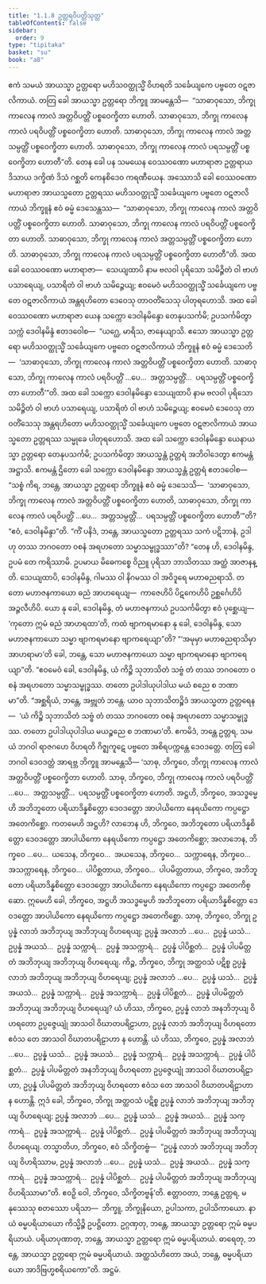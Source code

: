 ```yaml
---
title: "1.1.8 ဥတ္တရဝိပတ္တိသုတ္တ"
tableOfContents: false
sidebar:
  order: 9
type: "tipitaka"
basket: "su"
book: "a8"
---
```



<DynamicBreadcrumb />

<Division number="8" book="a8">

<Paragraph number="56" book="a8">
ဧကံ သမယံ အာယသ္မာ ဥတ္တရော မဟိသဝတ္ထုသ္မိံ ဝိဟရတိ သင်္ခေယျကေ ပဗ္ဗတေ ဝဋဇာလိကာယံ. တတြ ခေါ အာယသ္မာ ဥတ္တရော ဘိက္ခူ အာမန္တေသိ—  “သာဓာဝုသော, ဘိက္ခု ကာလေန ကာလံ အတ္တဝိပတ္တိံ ပစ္စဝေက္ခိတာ ဟောတိ. သာဓာဝုသော, ဘိက္ခု ကာလေန ကာလံ ပရဝိပတ္တိံ ပစ္စဝေက္ခိတာ ဟောတိ. သာဓာဝုသော, ဘိက္ခု ကာလေန ကာလံ အတ္တသမ္ပတ္တိံ ပစ္စဝေက္ခိတာ ဟောတိ. သာဓာဝုသော, ဘိက္ခု ကာလေန ကာလံ ပရသမ္ပတ္တိံ ပစ္စဝေက္ခိတာ ဟောတီ”တိ.
</Paragraph>

<Paragraph number="57" book="a8">
တေန ခေါ ပန သမယေန ဝေဿဝဏော မဟာရာဇာ ဥတ္တရာယ ဒိသာယ ဒက္ခိဏံ ဒိသံ ဂစ္ဆတိ ကေနစိဒေဝ ကရဏီယေန. အဿောသိ ခေါ ဝေဿဝဏော မဟာရာဇာ အာယသ္မတော ဥတ္တရဿ မဟိသဝတ္ထုသ္မိံ သင်္ခေယျကေ ပဗ္ဗတေ ဝဋဇာလိကာယံ ဘိက္ခူနံ ဧဝံ ဓမ္မံ ဒေသေန္တဿ—  “သာဓာဝုသော, ဘိက္ခု ကာလေန ကာလံ အတ္တဝိပတ္တိံ ပစ္စဝေက္ခိတာ ဟောတိ. သာဓာဝုသော, ဘိက္ခု ကာလေန ကာလံ ပရဝိပတ္တိံ ပစ္စဝေက္ခိတာ ဟောတိ. သာဓာဝုသော, ဘိက္ခု ကာလေန ကာလံ အတ္တသမ္ပတ္တိံ ပစ္စဝေက္ခိတာ ဟောတိ. သာဓာဝုသော, ဘိက္ခု ကာလေန ကာလံ ပရသမ္ပတ္တိံ ပစ္စဝေက္ခိတာ ဟောတီ”တိ.
</Paragraph>

<Paragraph number="58" book="a8">
အထ ခေါ ဝေဿဝဏော မဟာရာဇာ—  သေယျထာပိ နာမ ဗလဝါ ပုရိသော သမိဉ္ဇိတံ ဝါ ဗာဟံ ပသာရေယျ, ပသာရိတံ ဝါ ဗာဟံ သမိဉ္ဇေယျ; ဧဝမေဝံ မဟိသဝတ္ထုသ္မိံ သင်္ခေယျကေ ပဗ္ဗတေ ဝဋဇာလိကာယံ အန္တရဟိတော ဒေဝေသု တာဝတိံသေသု ပါတုရဟောသိ. အထ ခေါ ဝေဿဝဏော မဟာရာဇာ ယေန သက္ကော ဒေဝါနမိန္ဒော တေနုပသင်္ကမိ; ဥပသင်္ကမိတွာ သက္ကံ ဒေဝါနမိန္ဒံ ဧတဒဝေါစ—  “ယဂ္ဃေ, မာရိသ, ဇာနေယျာသိ. ဧသော အာယသ္မာ ဥတ္တရော မဟိသဝတ္ထုသ္မိံ သင်္ခေယျကေ ပဗ္ဗတေ ဝဋဇာလိကာယံ ဘိက္ခူနံ ဧဝံ ဓမ္မံ ဒေသေတိ—  ‘သာဓာဝုသော, ဘိက္ခု ကာလေန ကာလံ အတ္တဝိပတ္တိံ ပစ္စဝေက္ခိတာ ဟောတိ. သာဓာဝုသော, ဘိက္ခု ကာလေန ကာလံ ပရဝိပတ္တိံ …ပေ…  အတ္တသမ္ပတ္တိံ…  ပရသမ္ပတ္တိံ ပစ္စဝေက္ခိတာ ဟောတီ’”တိ.
</Paragraph>

<Paragraph number="59" book="a8">
အထ ခေါ သက္ကော ဒေဝါနမိန္ဒော သေယျထာပိ နာမ ဗလဝါ ပုရိသော သမိဉ္ဇိတံ ဝါ ဗာဟံ ပသာရေယျ, ပသာရိတံ ဝါ ဗာဟံ သမိဉ္ဇေယျ; ဧဝမေဝံ ဒေဝေသု တာဝတိံသေသု အန္တရဟိတော မဟိသဝတ္ထုသ္မိံ သင်္ခေယျကေ ပဗ္ဗတေ ဝဋဇာလိကာယံ အာယသ္မတော ဥတ္တရဿ သမ္မုခေ ပါတုရဟောသိ. အထ ခေါ သက္ကော ဒေဝါနမိန္ဒော ယေနာယသ္မာ ဥတ္တရော တေနုပသင်္ကမိ; ဥပသင်္ကမိတွာ အာယသ္မန္တံ ဥတ္တရံ အဘိဝါဒေတွာ ဧကမန္တံ အဋ္ဌာသိ. ဧကမန္တံ ဌိတော ခေါ သက္ကော ဒေဝါနမိန္ဒော အာယသ္မန္တံ ဥတ္တရံ ဧတဒဝေါစ—
</Paragraph>

<Paragraph number="60" book="a8">
“သစ္စံ ကိရ, ဘန္တေ, အာယသ္မာ ဥတ္တရော ဘိက္ခူနံ ဧဝံ ဓမ္မံ ဒေသေသိ—  ‘သာဓာဝုသော, ဘိက္ခု ကာလေန ကာလံ အတ္တဝိပတ္တိံ ပစ္စဝေက္ခိတာ ဟောတိ, သာဓာဝုသော, ဘိက္ခု ကာလေန ကာလံ ပရဝိပတ္တိံ …ပေ…  အတ္တသမ္ပတ္တိံ…  ပရသမ္ပတ္တိံ ပစ္စဝေက္ခိတာ ဟောတီ’”တိ? “ဧဝံ, ဒေဝါနမိန္ဒာ”တိ. “ကိံ ပနိဒံ, ဘန္တေ, အာယသ္မတော ဥတ္တရဿ သကံ ပဋိဘာနံ, ဥဒါဟု တဿ ဘဂဝတော ဝစနံ အရဟတော သမ္မာသမ္ဗုဒ္ဓဿာ”တိ? “တေန ဟိ, ဒေဝါနမိန္ဒ, ဥပမံ တေ ကရိဿာမိ. ဥပမာယ မိဓေကစ္စေ ဝိညူ ပုရိသာ ဘာသိတဿ အတ္ထံ အာဇာနန္တိ.
</Paragraph>

<Paragraph number="61" book="a8">
သေယျထာပိ, ဒေဝါနမိန္ဒ, ဂါမဿ ဝါ နိဂမဿ ဝါ အဝိဒူရေ မဟာဓညရာသိ. တတော မဟာဇနကာယော ဓညံ အာဟရေယျ—  ကာဇေဟိပိ ပိဋကေဟိပိ ဥစ္ဆင်္ဂေဟိပိ အဉ္ဇလီဟိပိ. ယော နု ခေါ, ဒေဝါနမိန္ဒ, တံ မဟာဇနကာယံ ဥပသင်္ကမိတွာ ဧဝံ ပုစ္ဆေယျ—  ‘ကုတော ဣမံ ဓညံ အာဟရထာ’တိ, ကထံ ဗျာကရမာနော နု ခေါ, ဒေဝါနမိန္ဒ, သော မဟာဇနကာယော သမ္မာ ဗျာကရမာနော ဗျာကရေယျာ”တိ? “‘အမုမှာ မဟာဓညရာသိမှာ အာဟရာမာ’တိ ခေါ, ဘန္တေ, သော မဟာဇနကာယော သမ္မာ ဗျာကရမာနော ဗျာကရေယျာ”တိ. “ဧဝမေဝံ ခေါ, ဒေဝါနမိန္ဒ, ယံ ကိဉ္စိ သုဘာသိတံ သဗ္ဗံ တံ တဿ ဘဂဝတော ဝစနံ အရဟတော သမ္မာသမ္ဗုဒ္ဓဿ. တတော ဥပါဒါယုပါဒါယ မယံ စညေ စ ဘဏာမာ”တိ.
</Paragraph>

<Paragraph number="62" book="a8">
“အစ္ဆရိယံ, ဘန္တေ, အဗ္ဘုတံ ဘန္တေ. ယာဝ သုဘာသိတဉ္စိဒံ အာယသ္မတာ ဥတ္တရေန—  ‘ယံ ကိဉ္စိ သုဘာသိတံ သဗ္ဗံ တံ တဿ ဘဂဝတော ဝစနံ အရဟတော သမ္မာသမ္ဗုဒ္ဓဿ. တတော ဥပါဒါယုပါဒါယ မယဉ္စညေ စ ဘဏာမာ’တိ. ဧကမိဒံ, ဘန္တေ ဥတ္တရ, သမယံ ဘဂဝါ ရာဇဂဟေ ဝိဟရတိ ဂိဇ္ဈကူဋေ ပဗ္ဗတေ အစိရပက္ကန္တေ ဒေဝဒတ္တေ. တတြ ခေါ ဘဂဝါ ဒေဝဒတ္တံ အာရဗ္ဘ ဘိက္ခူ အာမန္တေသိ—
</Paragraph>

<Paragraph number="63" book="a8">
‘သာဓု, ဘိက္ခဝေ, ဘိက္ခု ကာလေန ကာလံ အတ္တဝိပတ္တိံ ပစ္စဝေက္ခိတာ ဟောတိ. သာဓု, ဘိက္ခဝေ, ဘိက္ခု ကာလေန ကာလံ ပရဝိပတ္တိံ …ပေ…  အတ္တသမ္ပတ္တိံ…  ပရသမ္ပတ္တိံ ပစ္စဝေက္ခိတာ ဟောတိ. အဋ္ဌဟိ, ဘိက္ခဝေ, အသဒ္ဓမ္မေဟိ အဘိဘူတော ပရိယာဒိန္နစိတ္တော ဒေဝဒတ္တော အာပါယိကော နေရယိကော ကပ္ပဋ္ဌော အတေကိစ္ဆော. ကတမေဟိ အဋ္ဌဟိ? လာဘေန ဟိ, ဘိက္ခဝေ, အဘိဘူတော ပရိယာဒိန္နစိတ္တော ဒေဝဒတ္တော အာပါယိကော နေရယိကော ကပ္ပဋ္ဌော အတေကိစ္ဆော; အလာဘေန, ဘိက္ခဝေ …ပေ…  ယသေန, ဘိက္ခဝေ…  အယသေန, ဘိက္ခဝေ…  သက္ကာရေန, ဘိက္ခဝေ…  အသက္ကာရေန, ဘိက္ခဝေ…  ပါပိစ္ဆတာယ, ဘိက္ခဝေ…  ပါပမိတ္တတာယ, ဘိက္ခဝေ, အဘိဘူတော ပရိယာဒိန္နစိတ္တော ဒေဝဒတ္တော အာပါယိကော နေရယိကော ကပ္ပဋ္ဌော အတေကိစ္ဆော. ဣမေဟိ ခေါ, ဘိက္ခဝေ, အဋ္ဌဟိ အသဒ္ဓမ္မေဟိ အဘိဘူတော ပရိယာဒိန္နစိတ္တော ဒေဝဒတ္တော အာပါယိကော နေရယိကော ကပ္ပဋ္ဌော အတေကိစ္ဆော.
</Paragraph>

<Paragraph number="64" book="a8">
သာဓု, ဘိက္ခဝေ, ဘိက္ခု ဥပ္ပန္နံ လာဘံ အဘိဘုယျ အဘိဘုယျ ဝိဟရေယျ; ဥပ္ပန္နံ အလာဘံ …ပေ…  ဥပ္ပန္နံ ယသံ…  ဥပ္ပန္နံ အယသံ…  ဥပ္ပန္နံ သက္ကာရံ…  ဥပ္ပန္နံ အသက္ကာရံ…  ဥပ္ပန္နံ ပါပိစ္ဆတံ…  ဥပ္ပန္နံ ပါပမိတ္တတံ အဘိဘုယျ အဘိဘုယျ ဝိဟရေယျ.
</Paragraph>

<Paragraph number="65" book="a8">
ကိဉ္စ, ဘိက္ခဝေ, ဘိက္ခု အတ္ထဝသံ ပဋိစ္စ ဥပ္ပန္နံ လာဘံ အဘိဘုယျ အဘိဘုယျ ဝိဟရေယျ; ဥပ္ပန္နံ အလာဘံ …ပေ…  ဥပ္ပန္နံ ယသံ…  ဥပ္ပန္နံ အယသံ…  ဥပ္ပန္နံ သက္ကာရံ…  ဥပ္ပန္နံ အသက္ကာရံ…  ဥပ္ပန္နံ ပါပိစ္ဆတံ…  ဥပ္ပန္နံ ပါပမိတ္တတံ အဘိဘုယျ အဘိဘုယျ ဝိဟရေယျ?
</Paragraph>

<Paragraph number="66" book="a8">
ယံ ဟိဿ, ဘိက္ခဝေ, ဥပ္ပန္နံ လာဘံ အနဘိဘုယျ ဝိဟရတော ဥပ္ပဇ္ဇေယျုံ အာသဝါ ဝိဃာတပရိဠာဟာ, ဥပ္ပန္နံ လာဘံ အဘိဘုယျ ဝိဟရတော ဧဝံသ တေ အာသဝါ ဝိဃာတပရိဠာဟာ န ဟောန္တိ. ယံ ဟိဿ, ဘိက္ခဝေ, ဥပ္ပန္နံ အလာဘံ …ပေ…  ဥပ္ပန္နံ ယသံ…  ဥပ္ပန္နံ အယသံ…  ဥပ္ပန္နံ သက္ကာရံ…  ဥပ္ပန္နံ အသက္ကာရံ…  ဥပ္ပန္နံ ပါပိစ္ဆတံ…  ဥပ္ပန္နံ ပါပမိတ္တတံ အနဘိဘုယျ ဝိဟရတော ဥပ္ပဇ္ဇေယျုံ အာသဝါ ဝိဃာတပရိဠာဟာ, ဥပ္ပန္နံ ပါပမိတ္တတံ အဘိဘုယျ ဝိဟရတော ဧဝံသ တေ အာသဝါ ဝိဃာတပရိဠာဟာ န ဟောန္တိ. ဣဒံ ခေါ, ဘိက္ခဝေ, ဘိက္ခု အတ္ထဝသံ ပဋိစ္စ ဥပ္ပန္နံ လာဘံ အဘိဘုယျ အဘိဘုယျ ဝိဟရေယျ; ဥပ္ပန္နံ အလာဘံ …ပေ…  ဥပ္ပန္နံ ယသံ…  ဥပ္ပန္နံ အယသံ…  ဥပ္ပန္နံ သက္ကာရံ…  ဥပ္ပန္နံ အသက္ကာရံ…  ဥပ္ပန္နံ ပါပိစ္ဆတံ…  ဥပ္ပန္နံ ပါပမိတ္တတံ အဘိဘုယျ အဘိဘုယျ ဝိဟရေယျ.
</Paragraph>

<Paragraph number="67" book="a8">
တသ္မာတိဟ, ဘိက္ခဝေ, ဧဝံ သိက္ခိတဗ္ဗံ—  “ဥပ္ပန္နံ လာဘံ အဘိဘုယျ အဘိဘုယျ ဝိဟရိဿာမ, ဥပ္ပန္နံ အလာဘံ …ပေ…  ဥပ္ပန္နံ ယသံ…  ဥပ္ပန္နံ အယသံ…  ဥပ္ပန္နံ သက္ကာရံ…  ဥပ္ပန္နံ အသက္ကာရံ…  ဥပ္ပန္နံ ပါပိစ္ဆတံ…  ဥပ္ပန္နံ ပါပမိတ္တတံ အဘိဘုယျ အဘိဘုယျ ဝိဟရိဿာမာ”တိ. ဧဝဉှိ ဝေါ, ဘိက္ခဝေ, သိက္ခိတဗ္ဗန်’တိ.
</Paragraph>

<Paragraph number="68" book="a8">
ဧတ္တာဝတာ, ဘန္တေ ဥတ္တရ, မနုဿေသု စတဿော ပရိသာ—  ဘိက္ခူ, ဘိက္ခုနိယော, ဥပါသကာ, ဥပါသိကာယော. နာယံ ဓမ္မပရိယာယော ကိသ္မိဉ္စိ ဥပဋ္ဌိတော. ဥဂ္ဂဏှတု, ဘန္တေ, အာယသ္မာ ဥတ္တရော ဣမံ ဓမ္မပရိယာယံ. ပရိယာပုဏာတု, ဘန္တေ, အာယသ္မာ ဥတ္တရော ဣမံ ဓမ္မပရိယာယံ. ဓာရေတု, ဘန္တေ, အာယသ္မာ ဥတ္တရော ဣမံ ဓမ္မပရိယာယံ. အတ္ထသံဟိတော အယံ, ဘန္တေ, ဓမ္မပရိယာယော အာဒိဗြဟ္မစရိယကော”တိ.

</Paragraph>
</Division>

<Paragraph number="69" type="center" book="a8">
အဋ္ဌမံ.
</Paragraph>